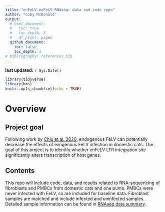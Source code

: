 ```yaml
---
title: "enFeLV-exFeLV RNAseq: data and code repo"
author: "Coby McDonald"
output:
  # html_document:
  #   toc: true
  #   toc_depth: 3
  #   df_print: paged
  github_document:
    toc: false
    toc_depth: 3
# bibliography: references.bib
---
```


**last updated:** `r Sys.Date()`

```r
library(tidyverse)
library(hms)
knitr::opts_chunk$set(echo = TRUE)
```

# Overview

## Project goal
Following work by [Chiu et al. 2020](https://journals.asm.org/doi/full/10.1128/JVI.01274-20), endogenous FeLV can potentially decrease the effects of exogenous FeLV infection in domestic cats. The goal of this project is to identify whether enFeLV LTR integration site significantly alters transcription of host genes.

## Contents
This repo will include code, data, and results related to RNA-sequencing of fibroblasts and PMBCs from domestic cats and one puma. PMBCs were never infected with FeLV, so are included for baseline data. Fibroblast samples are matched and include infected and uninfected samples. Detailed sample information can be found in [RNAseq data summary](001_rnaseq_data_summary.md).


